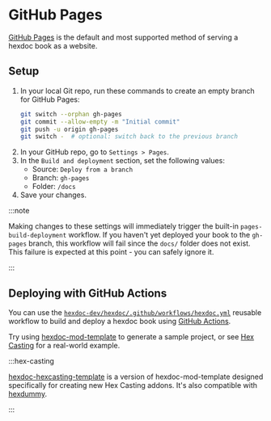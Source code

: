 # GitHub Pages

[GitHub Pages](https://docs.github.com/en/pages/getting-started-with-github-pages/about-github-pages) is the default and most supported method of serving a hexdoc book as a website.

## Setup

1. In your local Git repo, run these commands to create an empty branch for GitHub Pages:
   ```sh
   git switch --orphan gh-pages
   git commit --allow-empty -m "Initial commit"
   git push -u origin gh-pages
   git switch -  # optional: switch back to the previous branch
   ```
2. In your GitHub repo, go to `Settings > Pages`.
3. In the `Build and deployment` section, set the following values:
   - Source: `Deploy from a branch`
   - Branch: `gh-pages`
   - Folder: `/docs`
4. Save your changes.

:::note

Making changes to these settings will immediately trigger the built-in `pages-build-deployment` workflow. If you haven't yet deployed your book to the `gh-pages` branch, this workflow will fail since the `docs/` folder does not exist. This failure is expected at this point - you can safely ignore it.

:::

## Deploying with GitHub Actions

You can use the [`hexdoc-dev/hexdoc/.github/workflows/hexdoc.yml`](https://github.com/hexdoc-dev/hexdoc/blob/main/.github/workflows/hexdoc.yml) reusable workflow to build and deploy a hexdoc book using [GitHub Actions](https://docs.github.com/en/actions).

Try using [hexdoc-mod-template](https://github.com/hexdoc-dev/hexdoc-mod-template) to generate a sample project, or see [Hex Casting](https://github.com/FallingColors/HexMod/blob/efc889998ff54c13c08d40bcf07c2069c4cae6ee/.github/workflows/build_docs.yml#L26) for a real-world example.

:::hex-casting

[hexdoc-hexcasting-template](https://github.com/hexdoc-dev/hexdoc-hexcasting-template) is a version of hexdoc-mod-template designed specifically for creating new Hex Casting addons. It's also compatible with [hexdummy](https://github.com/FallingColors/hexdummy).

:::
